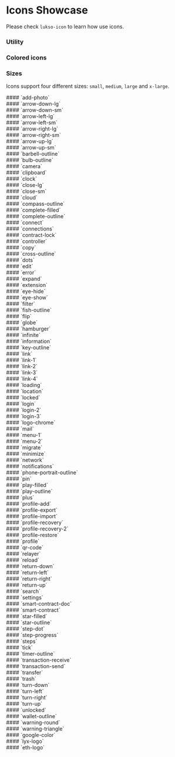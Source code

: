 
<h1>Icons Showcase</h1>

Please check `lukso-icon` to learn how use icons.

<Meta title="Design System/Icons" />

### **Utility**

<div class="pt-4">
  <IconGallery>
    <IconItem name="add-photo">
      <lukso-icon name="add-photo" size="medium"></lukso-icon>
    </IconItem>
    <IconItem name="arrow-down-lg">
      <lukso-icon name="arrow-down-lg" size="medium"></lukso-icon>
    </IconItem>
    <IconItem name="arrow-down-sm">
      <lukso-icon name="arrow-down-sm" size="medium"></lukso-icon>
    </IconItem>
    <IconItem name="arrow-left-lg">
      <lukso-icon name="arrow-left-lg" size="medium"></lukso-icon>
    </IconItem>
    <IconItem name="arrow-left-sm">
      <lukso-icon name="arrow-left-sm" size="medium"></lukso-icon>
    </IconItem>
    <IconItem name="arrow-right-lg">
      <lukso-icon name="arrow-right-lg" size="medium"></lukso-icon>
    </IconItem>
    <IconItem name="arrow-right-sm">
      <lukso-icon name="arrow-right-sm" size="medium"></lukso-icon>
    </IconItem>
    <IconItem name="arrow-up-lg">
      <lukso-icon name="arrow-up-lg" size="medium"></lukso-icon>
    </IconItem>
    <IconItem name="arrow-up-sm">
      <lukso-icon name="arrow-up-sm" size="medium"></lukso-icon>
    </IconItem>
    <IconItem name="barbell-outline">
      <lukso-icon name="barbell-outline" size="medium"></lukso-icon>
    </IconItem>
    <IconItem name="bulb-outline">
      <lukso-icon name="bulb-outline" size="medium"></lukso-icon>
    </IconItem>
    <IconItem name="camera">
      <lukso-icon name="camera" size="medium"></lukso-icon>
    </IconItem>
    <IconItem name="clipboard">
      <lukso-icon name="clipboard" size="medium"></lukso-icon>
    </IconItem>
    <IconItem name="clock">
      <lukso-icon name="clock" size="medium"></lukso-icon>
    </IconItem>
    <IconItem name="complete-outline">
      <lukso-icon name="complete-outline" size="medium"></lukso-icon>
    </IconItem>
    <IconItem name="connect">
      <lukso-icon name="connect" size="medium"></lukso-icon>
    </IconItem>
    <IconItem name="connections">
      <lukso-icon name="connections" size="medium"></lukso-icon>
    </IconItem>
    <IconItem name="contract-lock">
      <lukso-icon name="contract-lock" size="medium"></lukso-icon>
    </IconItem>
    <IconItem name="controller">
      <lukso-icon name="controller" size="medium"></lukso-icon>
    </IconItem>
    <IconItem name="copy">
      <lukso-icon name="copy" size="medium"></lukso-icon>
    </IconItem>
    <IconItem name="cross-outline">
      <lukso-icon name="cross-outline" size="medium"></lukso-icon>
    </IconItem>
    <IconItem name="dots">
      <lukso-icon name="dots" size="medium"></lukso-icon>
    </IconItem>
    <IconItem name="edit">
      <lukso-icon name="edit" size="medium"></lukso-icon>
    </IconItem>
    <IconItem name="error">
      <lukso-icon name="error" size="medium"></lukso-icon>
    </IconItem>
    <IconItem name="expand">
      <lukso-icon name="expand" size="medium"></lukso-icon>
    </IconItem>
    <IconItem name="extension">
      <lukso-icon name="extension" size="medium"></lukso-icon>
    </IconItem>
    <IconItem name="eye-hide">
      <lukso-icon name="eye-hide" size="medium"></lukso-icon>
    </IconItem>
    <IconItem name="eye-show">
      <lukso-icon name="eye-show" size="medium"></lukso-icon>
    </IconItem>
    <IconItem name="filter">
      <lukso-icon name="filter" size="medium"></lukso-icon>
    </IconItem>
    <IconItem name="fish-outline">
      <lukso-icon name="fish-outline" size="medium"></lukso-icon>
    </IconItem>
    <IconItem name="flip">
      <lukso-icon name="flip" size="medium"></lukso-icon>
    </IconItem>
    <IconItem name="globe">
      <lukso-icon name="globe" size="medium"></lukso-icon>
    </IconItem>
    <IconItem name="hamburger">
      <lukso-icon name="hamburger" size="medium"></lukso-icon>
    </IconItem>
    <IconItem name="infinite">
      <lukso-icon name="infinite" size="medium"></lukso-icon>
    </IconItem>
    <IconItem name="information">
      <lukso-icon name="information" size="medium"></lukso-icon>
    </IconItem>
    <IconItem name="key-outline">
      <lukso-icon name="key-outline" size="medium"></lukso-icon>
    </IconItem>
    <IconItem name="link">
      <lukso-icon name="link" size="medium"></lukso-icon>
    </IconItem>
    <IconItem name="link-1">
      <lukso-icon name="link-1" size="medium"></lukso-icon>
    </IconItem>
    <IconItem name="link-2">
      <lukso-icon
        name="link-2"
        size="medium"
        secondary-color="neutral-100"
      ></lukso-icon>
    </IconItem>
    <IconItem name="link-3">
      <lukso-icon name="link-3" size="medium"></lukso-icon>
    </IconItem>
    <IconItem name="link-4">
      <lukso-icon
        name="link-4"
        size="medium"
        secondary-color="neutral-100"
      ></lukso-icon>
    </IconItem>
    <IconItem name="loading">
      <lukso-icon name="loading" size="medium"></lukso-icon>
    </IconItem>
    <IconItem name="location">
      <lukso-icon name="location" size="medium"></lukso-icon>
    </IconItem>
    <IconItem name="locked">
      <lukso-icon name="locked" size="medium"></lukso-icon>
    </IconItem>
    <IconItem name="login">
      <lukso-icon name="login" size="medium"></lukso-icon>
    </IconItem>
    <IconItem name="login-2">
      <lukso-icon name="login-2" size="medium"></lukso-icon>
    </IconItem>
    <IconItem name="login-3">
      <lukso-icon name="login-3" size="medium"></lukso-icon>
    </IconItem>
    <IconItem name="logo-chrome">
      <lukso-icon name="logo-chrome" size="medium"></lukso-icon>
    </IconItem>
    <IconItem name="mail">
      <lukso-icon name="mail" size="medium"></lukso-icon>
    </IconItem>
    <IconItem name="menu-1">
      <lukso-icon name="menu-1" size="medium"></lukso-icon>
    </IconItem>
    <IconItem name="menu-2">
      <lukso-icon name="menu-2" size="medium"></lukso-icon>
    </IconItem>
    <IconItem name="migrate">
      <lukso-icon name="migrate" size="medium"></lukso-icon>
    </IconItem>
    <IconItem name="minimize">
      <lukso-icon name="minimize" size="medium"></lukso-icon>
    </IconItem>
    <IconItem name="network">
      <lukso-icon name="network" size="medium"></lukso-icon>
    </IconItem>
    <IconItem name="notifications">
      <lukso-icon name="notifications" size="medium"></lukso-icon>
    </IconItem>
    <IconItem name="phone-portrait-outline">
      <lukso-icon name="phone-portrait-outline" size="medium"></lukso-icon>
    </IconItem>
    <IconItem name="pin">
      <lukso-icon name="pin" size="medium"></lukso-icon>
    </IconItem>
    <IconItem name="play-filled">
      <lukso-icon name="play-filled" size="medium"></lukso-icon>
    </IconItem>
    <IconItem name="play-outline">
      <lukso-icon name="play-outline" size="medium"></lukso-icon>
    </IconItem>
    <IconItem name="plus">
      <lukso-icon name="plus" size="medium"></lukso-icon>
    </IconItem>
    <IconItem name="profile-add">
      <lukso-icon name="profile-add" size="medium"></lukso-icon>
    </IconItem>
    <IconItem name="profile-export">
      <lukso-icon name="profile-export" size="medium"></lukso-icon>
    </IconItem>
    <IconItem name="profile-import">
      <lukso-icon name="profile-import" size="medium"></lukso-icon>
    </IconItem>
    <IconItem name="profile-recovery">
      <lukso-icon name="profile-recovery" size="medium"></lukso-icon>
    </IconItem>
    <IconItem name="profile-recovery-2">
      <lukso-icon
        name="profile-recovery-2"
        size="medium"
        secondary-color="neutral-100"
      ></lukso-icon>
    </IconItem>
    <IconItem name="profile-restore">
      <lukso-icon name="profile-restore" size="medium"></lukso-icon>
    </IconItem>
    <IconItem name="profile">
      <lukso-icon name="profile" size="medium"></lukso-icon>
    </IconItem>
    <IconItem name="qr-code">
      <lukso-icon
        name="qr-code"
        size="medium"
        secondary-color="neutral-100"
      ></lukso-icon>
    </IconItem>
    <IconItem name="relayer">
      <lukso-icon name="relayer" size="medium"></lukso-icon>
    </IconItem>
    <IconItem name="reload">
      <lukso-icon name="reload" size="medium"></lukso-icon>
    </IconItem>
    <IconItem name="return-down">
      <lukso-icon name="return-down" size="medium"></lukso-icon>
    </IconItem>
    <IconItem name="return-left">
      <lukso-icon name="return-left" size="medium"></lukso-icon>
    </IconItem>
    <IconItem name="return-right">
      <lukso-icon name="return-right" size="medium"></lukso-icon>
    </IconItem>
    <IconItem name="return-up">
      <lukso-icon name="return-up" size="medium"></lukso-icon>
    </IconItem>
    <IconItem name="search">
      <lukso-icon name="search" size="medium"></lukso-icon>
    </IconItem>
    <IconItem name="settings">
      <lukso-icon name="settings" size="medium"></lukso-icon>
    </IconItem>
    <IconItem name="smart-contract-doc">
      <lukso-icon name="smart-contract-doc" size="medium"></lukso-icon>
    </IconItem>
    <IconItem name="smart-contract">
      <lukso-icon name="smart-contract" size="medium"></lukso-icon>
    </IconItem>
    <IconItem name="star-filled">
      <lukso-icon name="star-filled" size="medium"></lukso-icon>
    </IconItem>
    <IconItem name="star-outline">
      <lukso-icon name="star-outline" size="medium"></lukso-icon>
    </IconItem>
    <IconItem name="step-dot">
      <lukso-icon
        name="step-dot"
        size="medium"
        secondary-color="neutral-100"
      ></lukso-icon>
    </IconItem>
    <IconItem name="step-progress">
      <lukso-icon
        name="step-progress"
        size="medium"
        secondary-color="neutral-100"
      ></lukso-icon>
    </IconItem>
    <IconItem name="steps">
      <lukso-icon name="steps" size="medium"></lukso-icon>
    </IconItem>
    <IconItem name="tick">
      <lukso-icon name="tick" size="medium"></lukso-icon>
    </IconItem>
    <IconItem name="timer-outline">
      <lukso-icon name="timer-outline" size="medium"></lukso-icon>
    </IconItem>
    <IconItem name="transaction-receive">
      <lukso-icon name="transaction-receive" size="medium"></lukso-icon>
    </IconItem>
    <IconItem name="transaction-send">
      <lukso-icon name="transaction-send" size="medium"></lukso-icon>
    </IconItem>
    <IconItem name="transfer">
      <lukso-icon name="transfer" size="medium"></lukso-icon>
    </IconItem>
    <IconItem name="trash">
      <lukso-icon name="trash" size="medium"></lukso-icon>
    </IconItem>
    <IconItem name="turn-down">
      <lukso-icon name="turn-down" size="medium"></lukso-icon>
    </IconItem>
    <IconItem name="turn-left">
      <lukso-icon name="turn-left" size="medium"></lukso-icon>
    </IconItem>
    <IconItem name="turn-right">
      <lukso-icon name="turn-right" size="medium"></lukso-icon>
    </IconItem>
    <IconItem name="turn-up">
      <lukso-icon name="turn-up" size="medium"></lukso-icon>
    </IconItem>
    <IconItem name="unlocked">
      <lukso-icon name="unlocked" size="medium"></lukso-icon>
    </IconItem>
    <IconItem name="wallet-outline">
      <lukso-icon name="wallet-outline" size="medium"></lukso-icon>
    </IconItem>
    <IconItem name="warning-round">
      <lukso-icon name="warning-round" size="medium"></lukso-icon>
    </IconItem>
    <IconItem name="warning-triangle">
      <lukso-icon name="warning-triangle" size="medium"></lukso-icon>
    </IconItem>
  </IconGallery>
</div>

### **Colored icons**

<div class="pt-4">
  <IconGallery>
    <IconItem name="google-color">
      <lukso-icon name="google-color" size="medium"></lukso-icon>
    </IconItem>
    <IconItem name="lyx-logo">
      <lukso-icon name="lyx-logo" size="medium"></lukso-icon>
    </IconItem>
    <IconItem name="eth-logo">
      <lukso-icon name="eth-logo" size="medium"></lukso-icon>
    </IconItem>
  </IconGallery>
</div>

### **Sizes**

Icons support four different sizes: `small`, `medium`, `large` and `x-large`.

<div class="p-5 my-6 shadow-neutral-above-shadow rounded sb-unstyled">
  #### `add-photo`
  <div class="flex gap-4 mt-8">
    <lukso-icon name="add-photo" size="small"></lukso-icon>
    <lukso-icon name="add-photo" size="medium"></lukso-icon>
    <lukso-icon name="add-photo" size="large"></lukso-icon>
    <lukso-icon name="add-photo" size="x-large"></lukso-icon>
  </div>
</div>

<div class="p-5 my-6 shadow-neutral-above-shadow rounded sb-unstyled">
  #### `arrow-down-lg`
  <div class="flex gap-4 mt-8">
    <lukso-icon name="arrow-down-lg" size="small"></lukso-icon>
    <lukso-icon name="arrow-down-lg" size="medium"></lukso-icon>
    <lukso-icon name="arrow-down-lg" size="large"></lukso-icon>
    <lukso-icon name="arrow-down-lg" size="x-large"></lukso-icon>
  </div>
</div>

<div class="p-5 my-6 shadow-neutral-above-shadow rounded sb-unstyled">
  #### `arrow-down-sm`
  <div class="flex gap-4 mt-8">
    <lukso-icon name="arrow-down-sm" size="small"></lukso-icon>
    <lukso-icon name="arrow-down-sm" size="medium"></lukso-icon>
    <lukso-icon name="arrow-down-sm" size="large"></lukso-icon>
    <lukso-icon name="arrow-down-sm" size="x-large"></lukso-icon>
  </div>
</div>

<div class="p-5 my-6 shadow-neutral-above-shadow rounded sb-unstyled">
  #### `arrow-left-lg`
  <div class="flex gap-4 mt-8">
    <lukso-icon name="arrow-left-lg" size="small"></lukso-icon>
    <lukso-icon name="arrow-left-lg" size="medium"></lukso-icon>
    <lukso-icon name="arrow-left-lg" size="large"></lukso-icon>
    <lukso-icon name="arrow-left-lg" size="x-large"></lukso-icon>
  </div>
</div>

<div class="p-5 my-6 shadow-neutral-above-shadow rounded sb-unstyled">
  #### `arrow-left-sm`
  <div class="flex gap-4 mt-8">
    <lukso-icon name="arrow-left-sm" size="small"></lukso-icon>
    <lukso-icon name="arrow-left-sm" size="medium"></lukso-icon>
    <lukso-icon name="arrow-left-sm" size="large"></lukso-icon>
    <lukso-icon name="arrow-left-sm" size="x-large"></lukso-icon>
  </div>
</div>

<div class="p-5 my-6 shadow-neutral-above-shadow rounded sb-unstyled">
  #### `arrow-right-lg`
  <div class="flex gap-4 mt-8">
    <lukso-icon name="arrow-right-lg" size="small"></lukso-icon>
    <lukso-icon name="arrow-right-lg" size="medium"></lukso-icon>
    <lukso-icon name="arrow-right-lg" size="large"></lukso-icon>
    <lukso-icon name="arrow-right-lg" size="x-large"></lukso-icon>
  </div>
</div>

<div class="p-5 my-6 shadow-neutral-above-shadow rounded sb-unstyled">
  #### `arrow-right-sm`
  <div class="flex gap-4 mt-8">
    <lukso-icon name="arrow-right-sm" size="small"></lukso-icon>
    <lukso-icon name="arrow-right-sm" size="medium"></lukso-icon>
    <lukso-icon name="arrow-right-sm" size="large"></lukso-icon>
    <lukso-icon name="arrow-right-sm" size="x-large"></lukso-icon>
  </div>
</div>

<div class="p-5 my-6 shadow-neutral-above-shadow rounded sb-unstyled">
  #### `arrow-up-lg`
  <div class="flex gap-4 mt-8">
    <lukso-icon name="arrow-up-lg" size="small"></lukso-icon>
    <lukso-icon name="arrow-up-lg" size="medium"></lukso-icon>
    <lukso-icon name="arrow-up-lg" size="large"></lukso-icon>
    <lukso-icon name="arrow-up-lg" size="x-large"></lukso-icon>
  </div>
</div>

<div class="p-5 my-6 shadow-neutral-above-shadow rounded sb-unstyled">
  #### `arrow-up-sm`
  <div class="flex gap-4 mt-8">
    <lukso-icon name="arrow-up-sm" size="small"></lukso-icon>
    <lukso-icon name="arrow-up-sm" size="medium"></lukso-icon>
    <lukso-icon name="arrow-up-sm" size="large"></lukso-icon>
    <lukso-icon name="arrow-up-sm" size="x-large"></lukso-icon>
  </div>
</div>

<div class="p-5 my-6 shadow-neutral-above-shadow rounded sb-unstyled">
  #### `barbell-outline`
  <div class="flex gap-4 mt-8">
    <lukso-icon name="barbell-outline" size="small"></lukso-icon>
    <lukso-icon name="barbell-outline" size="medium"></lukso-icon>
    <lukso-icon name="barbell-outline" size="large"></lukso-icon>
    <lukso-icon name="barbell-outline" size="x-large"></lukso-icon>
  </div>
</div>

<div class="p-5 my-6 shadow-neutral-above-shadow rounded sb-unstyled">
  #### `bulb-outline`
  <div class="flex gap-4 mt-8">
    <lukso-icon name="bulb-outline" size="small"></lukso-icon>
    <lukso-icon name="bulb-outline" size="medium"></lukso-icon>
    <lukso-icon name="bulb-outline" size="large"></lukso-icon>
    <lukso-icon name="bulb-outline" size="x-large"></lukso-icon>
  </div>
</div>

<div class="p-5 my-6 shadow-neutral-above-shadow rounded sb-unstyled">
  #### `camera`
  <div class="flex gap-4 mt-8">
    <lukso-icon name="camera" size="small"></lukso-icon>
    <lukso-icon name="camera" size="medium"></lukso-icon>
    <lukso-icon name="camera" size="large"></lukso-icon>
    <lukso-icon name="camera" size="x-large"></lukso-icon>
  </div>
</div>

<div class="p-5 my-6 shadow-neutral-above-shadow rounded sb-unstyled">
  #### `clipboard`
  <div class="flex gap-4 mt-8">
    <lukso-icon name="clipboard" size="small"></lukso-icon>
    <lukso-icon name="clipboard" size="medium"></lukso-icon>
    <lukso-icon name="clipboard" size="large"></lukso-icon>
    <lukso-icon name="clipboard" size="x-large"></lukso-icon>
  </div>
</div>

<div class="p-5 my-6 shadow-neutral-above-shadow rounded sb-unstyled">
  #### `clock`
  <div class="flex gap-4 mt-8">
    <lukso-icon name="clock" size="small"></lukso-icon>
    <lukso-icon name="clock" size="medium"></lukso-icon>
    <lukso-icon name="clock" size="large"></lukso-icon>
    <lukso-icon name="clock" size="x-large"></lukso-icon>
  </div>
</div>

<div class="p-5 my-6 shadow-neutral-above-shadow rounded sb-unstyled">
  #### `close-lg`
  <div class="flex gap-4 mt-8">
    <lukso-icon name="close-lg" size="small"></lukso-icon>
    <lukso-icon name="close-lg" size="medium"></lukso-icon>
    <lukso-icon name="close-lg" size="large"></lukso-icon>
    <lukso-icon name="close-lg" size="x-large"></lukso-icon>
  </div>
</div>

<div class="p-5 my-6 shadow-neutral-above-shadow rounded sb-unstyled">
  #### `close-sm`
  <div class="flex gap-4 mt-8">
    <lukso-icon name="close-sm" size="small"></lukso-icon>
    <lukso-icon name="close-sm" size="medium"></lukso-icon>
    <lukso-icon name="close-sm" size="large"></lukso-icon>
    <lukso-icon name="close-sm" size="x-large"></lukso-icon>
  </div>
</div>

<div class="p-5 my-6 shadow-neutral-above-shadow rounded sb-unstyled">
  #### `cloud`
  <div class="flex gap-4 mt-8">
    <lukso-icon name="cloud" size="small"></lukso-icon>
    <lukso-icon name="cloud" size="medium"></lukso-icon>
    <lukso-icon name="cloud" size="large"></lukso-icon>
    <lukso-icon name="cloud" size="x-large"></lukso-icon>
  </div>
</div>

<div class="p-5 my-6 shadow-neutral-above-shadow rounded sb-unstyled">
  #### `compass-outline`
  <div class="flex gap-4 mt-8">
    <lukso-icon name="compass-outline" size="small"></lukso-icon>
    <lukso-icon name="compass-outline" size="medium"></lukso-icon>
    <lukso-icon name="compass-outline" size="large"></lukso-icon>
    <lukso-icon name="compass-outline" size="x-large"></lukso-icon>
  </div>
</div>

<div class="p-5 my-6 shadow-neutral-above-shadow rounded sb-unstyled">
  #### `complete-filled`
  <div class="flex gap-4 mt-8">
    <lukso-icon
      name="complete-filled"
      size="small"
      secondary-color="neutral-100"
    ></lukso-icon>
    <lukso-icon
      name="complete-filled"
      size="medium"
      secondary-color="neutral-100"
    ></lukso-icon>
    <lukso-icon
      name="complete-filled"
      size="large"
      secondary-color="neutral-100"
    ></lukso-icon>
    <lukso-icon
      name="complete-filled"
      size="x-large"
      secondary-color="neutral-100"
    ></lukso-icon>
  </div>
</div>

<div class="p-5 my-6 shadow-neutral-above-shadow rounded sb-unstyled">
  #### `complete-outline`
  <div class="flex gap-4 mt-8">
    <lukso-icon name="complete-outline" size="small"></lukso-icon>
    <lukso-icon name="complete-outline" size="medium"></lukso-icon>
    <lukso-icon name="complete-outline" size="large"></lukso-icon>
    <lukso-icon name="complete-outline" size="x-large"></lukso-icon>
  </div>
</div>

<div class="p-5 my-6 shadow-neutral-above-shadow rounded sb-unstyled">
  #### `connect`
  <div class="flex gap-4 mt-8">
    <lukso-icon name="connect" size="small"></lukso-icon>
    <lukso-icon name="connect" size="medium"></lukso-icon>
    <lukso-icon name="connect" size="large"></lukso-icon>
    <lukso-icon name="connect" size="x-large"></lukso-icon>
  </div>
</div>

<div class="p-5 my-6 shadow-neutral-above-shadow rounded sb-unstyled">
  #### `connections`
  <div class="flex gap-4 mt-8">
    <lukso-icon name="connections" size="small"></lukso-icon>
    <lukso-icon name="connections" size="medium"></lukso-icon>
    <lukso-icon name="connections" size="large"></lukso-icon>
    <lukso-icon name="connections" size="x-large"></lukso-icon>
  </div>
</div>

<div class="p-5 my-6 shadow-neutral-above-shadow rounded sb-unstyled">
  #### `contract-lock`
  <div class="flex gap-4 mt-8">
    <lukso-icon name="contract-lock" size="small"></lukso-icon>
    <lukso-icon name="contract-lock" size="medium"></lukso-icon>
    <lukso-icon name="contract-lock" size="large"></lukso-icon>
    <lukso-icon name="contract-lock" size="x-large"></lukso-icon>
  </div>
</div>

<div class="p-5 my-6 shadow-neutral-above-shadow rounded sb-unstyled">
  #### `controller`
  <div class="flex gap-4 mt-8">
    <lukso-icon name="controller" size="small"></lukso-icon>
    <lukso-icon name="controller" size="medium"></lukso-icon>
    <lukso-icon name="controller" size="large"></lukso-icon>
    <lukso-icon name="controller" size="x-large"></lukso-icon>
  </div>
</div>

<div class="p-5 my-6 shadow-neutral-above-shadow rounded sb-unstyled">
  #### `copy`
  <div class="flex gap-4 mt-8">
    <lukso-icon name="copy" size="small"></lukso-icon>
    <lukso-icon name="copy" size="medium"></lukso-icon>
    <lukso-icon name="copy" size="large"></lukso-icon>
    <lukso-icon name="copy" size="x-large"></lukso-icon>
  </div>
</div>

<div class="p-5 my-6 shadow-neutral-above-shadow rounded sb-unstyled">
  #### `cross-outline`
  <div class="flex gap-4 mt-8">
    <lukso-icon name="cross-outline" size="small"></lukso-icon>
    <lukso-icon name="cross-outline" size="medium"></lukso-icon>
    <lukso-icon name="cross-outline" size="large"></lukso-icon>
    <lukso-icon name="cross-outline" size="x-large"></lukso-icon>
  </div>
</div>

<div class="p-5 my-6 shadow-neutral-above-shadow rounded sb-unstyled">
  #### `dots`
  <div class="flex gap-4 mt-8">
    <lukso-icon name="dots" size="small"></lukso-icon>
    <lukso-icon name="dots" size="medium"></lukso-icon>
    <lukso-icon name="dots" size="large"></lukso-icon>
    <lukso-icon name="dots" size="x-large"></lukso-icon>
  </div>
</div>

<div class="p-5 my-6 shadow-neutral-above-shadow rounded sb-unstyled">
  #### `edit`
  <div class="flex gap-4 mt-8">
    <lukso-icon name="edit" size="small"></lukso-icon>
    <lukso-icon name="edit" size="medium"></lukso-icon>
    <lukso-icon name="edit" size="large"></lukso-icon>
    <lukso-icon name="edit" size="x-large"></lukso-icon>
  </div>
</div>

<div class="p-5 my-6 shadow-neutral-above-shadow rounded sb-unstyled">
  #### `error`
  <div class="flex gap-4 mt-8">
    <lukso-icon name="error" size="small"></lukso-icon>
    <lukso-icon name="error" size="medium"></lukso-icon>
    <lukso-icon name="error" size="large"></lukso-icon>
    <lukso-icon name="error" size="x-large"></lukso-icon>
  </div>
</div>

<div class="p-5 my-6 shadow-neutral-above-shadow rounded sb-unstyled">
  #### `expand`
  <div class="flex gap-4 mt-8">
    <lukso-icon name="expand" size="small"></lukso-icon>
    <lukso-icon name="expand" size="medium"></lukso-icon>
    <lukso-icon name="expand" size="large"></lukso-icon>
    <lukso-icon name="expand" size="x-large"></lukso-icon>
  </div>
</div>

<div class="p-5 my-6 shadow-neutral-above-shadow rounded sb-unstyled">
  #### `extension`
  <div class="flex gap-4 mt-8">
    <lukso-icon name="extension" size="small"></lukso-icon>
    <lukso-icon name="extension" size="medium"></lukso-icon>
    <lukso-icon name="extension" size="large"></lukso-icon>
    <lukso-icon name="extension" size="x-large"></lukso-icon>
  </div>
</div>

<div class="p-5 my-6 shadow-neutral-above-shadow rounded sb-unstyled">
  #### `eye-hide`
  <div class="flex gap-4 mt-8">
    <lukso-icon name="eye-hide" size="small"></lukso-icon>
    <lukso-icon name="eye-hide" size="medium"></lukso-icon>
    <lukso-icon name="eye-hide" size="large"></lukso-icon>
    <lukso-icon name="eye-hide" size="x-large"></lukso-icon>
  </div>
</div>

<div class="p-5 my-6 shadow-neutral-above-shadow rounded sb-unstyled">
  #### `eye-show`
  <div class="flex gap-4 mt-8">
    <lukso-icon name="eye-show" size="small"></lukso-icon>
    <lukso-icon name="eye-show" size="medium"></lukso-icon>
    <lukso-icon name="eye-show" size="large"></lukso-icon>
    <lukso-icon name="eye-show" size="x-large"></lukso-icon>
  </div>
</div>

<div class="p-5 my-6 shadow-neutral-above-shadow rounded sb-unstyled">
  #### `filter`
  <div class="flex gap-4 mt-8">
    <lukso-icon name="filter" size="small"></lukso-icon>
    <lukso-icon name="filter" size="medium"></lukso-icon>
    <lukso-icon name="filter" size="large"></lukso-icon>
    <lukso-icon name="filter" size="x-large"></lukso-icon>
  </div>
</div>

<div class="p-5 my-6 shadow-neutral-above-shadow rounded sb-unstyled">
  #### `fish-outline`
  <div class="flex gap-4 mt-8">
    <lukso-icon name="fish-outline" size="small"></lukso-icon>
    <lukso-icon name="fish-outline" size="medium"></lukso-icon>
    <lukso-icon name="fish-outline" size="large"></lukso-icon>
    <lukso-icon name="fish-outline" size="x-large"></lukso-icon>
  </div>
</div>

<div class="p-5 my-6 shadow-neutral-above-shadow rounded sb-unstyled">
  #### `flip`
  <div class="flex gap-4 mt-8">
    <lukso-icon name="flip" size="small"></lukso-icon>
    <lukso-icon name="flip" size="medium"></lukso-icon>
    <lukso-icon name="flip" size="large"></lukso-icon>
    <lukso-icon name="flip" size="x-large"></lukso-icon>
  </div>
</div>

<div class="p-5 my-6 shadow-neutral-above-shadow rounded sb-unstyled">
  #### `globe`
  <div class="flex gap-4 mt-8">
    <lukso-icon name="globe" size="small"></lukso-icon>
    <lukso-icon name="globe" size="medium"></lukso-icon>
    <lukso-icon name="globe" size="large"></lukso-icon>
    <lukso-icon name="globe" size="x-large"></lukso-icon>
  </div>
</div>

<div class="p-5 my-6 shadow-neutral-above-shadow rounded sb-unstyled">
  #### `hamburger`
  <div class="flex gap-4 mt-8">
    <lukso-icon name="hamburger" size="small"></lukso-icon>
    <lukso-icon name="hamburger" size="medium"></lukso-icon>
    <lukso-icon name="hamburger" size="large"></lukso-icon>
    <lukso-icon name="hamburger" size="x-large"></lukso-icon>
  </div>
</div>

<div class="p-5 my-6 shadow-neutral-above-shadow rounded sb-unstyled">
  #### `infinite`
  <div class="flex gap-4 mt-8">
    <lukso-icon name="infinite" size="small"></lukso-icon>
    <lukso-icon name="infinite" size="medium"></lukso-icon>
    <lukso-icon name="infinite" size="large"></lukso-icon>
    <lukso-icon name="infinite" size="x-large"></lukso-icon>
  </div>
</div>

<div class="p-5 my-6 shadow-neutral-above-shadow rounded sb-unstyled">
  #### `information`
  <div class="flex gap-4 mt-8">
    <lukso-icon name="information" size="small"></lukso-icon>
    <lukso-icon name="information" size="medium"></lukso-icon>
    <lukso-icon name="information" size="large"></lukso-icon>
    <lukso-icon name="information" size="x-large"></lukso-icon>
  </div>
</div>

<div class="p-5 my-6 shadow-neutral-above-shadow rounded sb-unstyled">
  #### `key-outline`
  <div class="flex gap-4 mt-8">
    <lukso-icon name="key-outline" size="small"></lukso-icon>
    <lukso-icon name="key-outline" size="medium"></lukso-icon>
    <lukso-icon name="key-outline" size="large"></lukso-icon>
    <lukso-icon name="key-outline" size="x-large"></lukso-icon>
  </div>
</div>

<div class="p-5 my-6 shadow-neutral-above-shadow rounded sb-unstyled">
  #### `link`
  <div class="flex gap-4 mt-8">
    <lukso-icon name="link" size="small"></lukso-icon>
    <lukso-icon name="link" size="medium"></lukso-icon>
    <lukso-icon name="link" size="large"></lukso-icon>
    <lukso-icon name="link" size="x-large"></lukso-icon>
  </div>
</div>

<div class="p-5 my-6 shadow-neutral-above-shadow rounded sb-unstyled">
  #### `link-1`
  <div class="flex gap-4 mt-8">
    <lukso-icon name="link-1" size="small"></lukso-icon>
    <lukso-icon name="link-1" size="medium"></lukso-icon>
    <lukso-icon name="link-1" size="large"></lukso-icon>
    <lukso-icon name="link-1" size="x-large"></lukso-icon>
  </div>
</div>

<div class="p-5 my-6 shadow-neutral-above-shadow rounded sb-unstyled">
  #### `link-2`
  <div class="flex gap-4 mt-8">
    <lukso-icon
      name="link-2"
      size="small"
      secondary-color="neutral-100"
    ></lukso-icon>
    <lukso-icon
      name="link-2"
      size="medium"
      secondary-color="neutral-100"
    ></lukso-icon>
    <lukso-icon
      name="link-2"
      size="large"
      secondary-color="neutral-100"
    ></lukso-icon>
    <lukso-icon
      name="link-2"
      size="x-large"
      secondary-color="neutral-100"
    ></lukso-icon>
  </div>
</div>

<div class="p-5 my-6 shadow-neutral-above-shadow rounded sb-unstyled">
  #### `link-3`
  <div class="flex gap-4 mt-8">
    <lukso-icon name="link-3" size="small"></lukso-icon>
    <lukso-icon name="link-3" size="medium"></lukso-icon>
    <lukso-icon name="link-3" size="large"></lukso-icon>
    <lukso-icon name="link-3" size="x-large"></lukso-icon>
  </div>
</div>

<div class="p-5 my-6 shadow-neutral-above-shadow rounded sb-unstyled">
  #### `link-4`
  <div class="flex gap-4 mt-8">
    <lukso-icon
      name="link-4"
      size="small"
      secondary-color="neutral-100"
    ></lukso-icon>
    <lukso-icon
      name="link-4"
      size="medium"
      secondary-color="neutral-100"
    ></lukso-icon>
    <lukso-icon
      name="link-4"
      size="large"
      secondary-color="neutral-100"
    ></lukso-icon>
    <lukso-icon
      name="link-4"
      size="x-large"
      secondary-color="neutral-100"
    ></lukso-icon>
  </div>
</div>

<div class="p-5 my-6 shadow-neutral-above-shadow rounded sb-unstyled">
  #### `loading`
  <div class="flex gap-4 mt-8">
    <lukso-icon name="loading" size="small"></lukso-icon>
    <lukso-icon name="loading" size="medium"></lukso-icon>
    <lukso-icon name="loading" size="large"></lukso-icon>
    <lukso-icon name="loading" size="x-large"></lukso-icon>
  </div>
</div>

<div class="p-5 my-6 shadow-neutral-above-shadow rounded sb-unstyled">
  #### `location`
  <div class="flex gap-4 mt-8">
    <lukso-icon name="location" size="small"></lukso-icon>
    <lukso-icon name="location" size="medium"></lukso-icon>
    <lukso-icon name="location" size="large"></lukso-icon>
    <lukso-icon name="location" size="x-large"></lukso-icon>
  </div>
</div>

<div class="p-5 my-6 shadow-neutral-above-shadow rounded sb-unstyled">
  #### `locked`
  <div class="flex gap-4 mt-8">
    <lukso-icon name="locked" size="small"></lukso-icon>
    <lukso-icon name="locked" size="medium"></lukso-icon>
    <lukso-icon name="locked" size="large"></lukso-icon>
    <lukso-icon name="locked" size="x-large"></lukso-icon>
  </div>
</div>

<div class="p-5 my-6 shadow-neutral-above-shadow rounded sb-unstyled">
  #### `login`
  <div class="flex gap-4 mt-8">
    <lukso-icon name="login" size="small"></lukso-icon>
    <lukso-icon name="login" size="medium"></lukso-icon>
    <lukso-icon name="login" size="large"></lukso-icon>
    <lukso-icon name="login" size="x-large"></lukso-icon>
  </div>
</div>

<div class="p-5 my-6 shadow-neutral-above-shadow rounded sb-unstyled">
  #### `login-2`
  <div class="flex gap-4 mt-8">
    <lukso-icon name="login-2" size="small"></lukso-icon>
    <lukso-icon name="login-2" size="medium"></lukso-icon>
    <lukso-icon name="login-2" size="large"></lukso-icon>
    <lukso-icon name="login-2" size="x-large"></lukso-icon>
  </div>
</div>

<div class="p-5 my-6 shadow-neutral-above-shadow rounded sb-unstyled">
  #### `login-3`
  <div class="flex gap-4 mt-8">
    <lukso-icon name="login-3" size="small"></lukso-icon>
    <lukso-icon name="login-3" size="medium"></lukso-icon>
    <lukso-icon name="login-3" size="large"></lukso-icon>
    <lukso-icon name="login-3" size="x-large"></lukso-icon>
  </div>
</div>

<div class="p-5 my-6 shadow-neutral-above-shadow rounded sb-unstyled">
  #### `logo-chrome`
  <div class="flex gap-4 mt-8">
    <lukso-icon name="logo-chrome" size="small"></lukso-icon>
    <lukso-icon name="logo-chrome" size="medium"></lukso-icon>
    <lukso-icon name="logo-chrome" size="large"></lukso-icon>
    <lukso-icon name="logo-chrome" size="x-large"></lukso-icon>
  </div>
</div>

<div class="p-5 my-6 shadow-neutral-above-shadow rounded sb-unstyled">
  #### `mail`
  <div class="flex gap-4 mt-8">
    <lukso-icon name="mail" size="small"></lukso-icon>
    <lukso-icon name="mail" size="medium"></lukso-icon>
    <lukso-icon name="mail" size="large"></lukso-icon>
    <lukso-icon name="mail" size="x-large"></lukso-icon>
  </div>
</div>

<div class="p-5 my-6 shadow-neutral-above-shadow rounded sb-unstyled">
  #### `menu-1`
  <div class="flex gap-4 mt-8">
    <lukso-icon name="menu-1" size="small"></lukso-icon>
    <lukso-icon name="menu-1" size="medium"></lukso-icon>
    <lukso-icon name="menu-1" size="large"></lukso-icon>
    <lukso-icon name="menu-1" size="x-large"></lukso-icon>
  </div>
</div>

<div class="p-5 my-6 shadow-neutral-above-shadow rounded sb-unstyled">
  #### `menu-2`
  <div class="flex gap-4 mt-8">
    <lukso-icon name="menu-2" size="small"></lukso-icon>
    <lukso-icon name="menu-2" size="medium"></lukso-icon>
    <lukso-icon name="menu-2" size="large"></lukso-icon>
    <lukso-icon name="menu-2" size="x-large"></lukso-icon>
  </div>
</div>

<div class="p-5 my-6 shadow-neutral-above-shadow rounded sb-unstyled">
  #### `migrate`
  <div class="flex gap-4 mt-8">
    <lukso-icon name="migrate" size="small"></lukso-icon>
    <lukso-icon name="migrate" size="medium"></lukso-icon>
    <lukso-icon name="migrate" size="large"></lukso-icon>
    <lukso-icon name="migrate" size="x-large"></lukso-icon>
  </div>
</div>

<div class="p-5 my-6 shadow-neutral-above-shadow rounded sb-unstyled">
  #### `minimize`
  <div class="flex gap-4 mt-8">
    <lukso-icon name="minimize" size="small"></lukso-icon>
    <lukso-icon name="minimize" size="medium"></lukso-icon>
    <lukso-icon name="minimize" size="large"></lukso-icon>
    <lukso-icon name="minimize" size="x-large"></lukso-icon>
  </div>
</div>

<div class="p-5 my-6 shadow-neutral-above-shadow rounded sb-unstyled">
  #### `network`
  <div class="flex gap-4 mt-8">
    <lukso-icon name="network" size="small"></lukso-icon>
    <lukso-icon name="network" size="medium"></lukso-icon>
    <lukso-icon name="network" size="large"></lukso-icon>
    <lukso-icon name="network" size="x-large"></lukso-icon>
  </div>
</div>

<div class="p-5 my-6 shadow-neutral-above-shadow rounded sb-unstyled">
  #### `notifications`
  <div class="flex gap-4 mt-8">
    <lukso-icon name="notifications" size="small"></lukso-icon>
    <lukso-icon name="notifications" size="medium"></lukso-icon>
    <lukso-icon name="notifications" size="large"></lukso-icon>
    <lukso-icon name="notifications" size="x-large"></lukso-icon>
  </div>
</div>

<div class="p-5 my-6 shadow-neutral-above-shadow rounded sb-unstyled">
  #### `phone-portrait-outline`
  <div class="flex gap-4 mt-8">
    <lukso-icon name="phone-portrait-outline" size="small"></lukso-icon>
    <lukso-icon name="phone-portrait-outline" size="medium"></lukso-icon>
    <lukso-icon name="phone-portrait-outline" size="large"></lukso-icon>
    <lukso-icon name="phone-portrait-outline" size="x-large"></lukso-icon>
  </div>
</div>

<div class="p-5 my-6 shadow-neutral-above-shadow rounded sb-unstyled">
  #### `pin`
  <div class="flex gap-4 mt-8">
    <lukso-icon name="pin" size="small"></lukso-icon>
    <lukso-icon name="pin" size="medium"></lukso-icon>
    <lukso-icon name="pin" size="large"></lukso-icon>
    <lukso-icon name="pin" size="x-large"></lukso-icon>
  </div>
</div>

<div class="p-5 my-6 shadow-neutral-above-shadow rounded sb-unstyled">
  #### `play-filled`
  <div class="flex gap-4 mt-8">
    <lukso-icon name="play-filled" size="small"></lukso-icon>
    <lukso-icon name="play-filled" size="medium"></lukso-icon>
    <lukso-icon name="play-filled" size="large"></lukso-icon>
    <lukso-icon name="play-filled" size="x-large"></lukso-icon>
  </div>
</div>

<div class="p-5 my-6 shadow-neutral-above-shadow rounded sb-unstyled">
  #### `play-outline`
  <div class="flex gap-4 mt-8">
    <lukso-icon name="play-outline" size="small"></lukso-icon>
    <lukso-icon name="play-outline" size="medium"></lukso-icon>
    <lukso-icon name="play-outline" size="large"></lukso-icon>
    <lukso-icon name="play-outline" size="x-large"></lukso-icon>
  </div>
</div>

<div class="p-5 my-6 shadow-neutral-above-shadow rounded sb-unstyled">
  #### `plus`
  <div class="flex gap-4 mt-8">
    <lukso-icon name="plus" size="small"></lukso-icon>
    <lukso-icon name="plus" size="medium"></lukso-icon>
    <lukso-icon name="plus" size="large"></lukso-icon>
    <lukso-icon name="plus" size="x-large"></lukso-icon>
  </div>
</div>

<div class="p-5 my-6 shadow-neutral-above-shadow rounded sb-unstyled">
  #### `profile-add`
  <div class="flex gap-4 mt-8">
    <lukso-icon name="profile-add" size="small"></lukso-icon>
    <lukso-icon name="profile-add" size="medium"></lukso-icon>
    <lukso-icon name="profile-add" size="large"></lukso-icon>
    <lukso-icon name="profile-add" size="x-large"></lukso-icon>
  </div>
</div>

<div class="p-5 my-6 shadow-neutral-above-shadow rounded sb-unstyled">
  #### `profile-export`
  <div class="flex gap-4 mt-8">
    <lukso-icon name="profile-export" size="small"></lukso-icon>
    <lukso-icon name="profile-export" size="medium"></lukso-icon>
    <lukso-icon name="profile-export" size="large"></lukso-icon>
    <lukso-icon name="profile-export" size="x-large"></lukso-icon>
  </div>
</div>

<div class="p-5 my-6 shadow-neutral-above-shadow rounded sb-unstyled">
  #### `profile-import`
  <div class="flex gap-4 mt-8">
    <lukso-icon name="profile-import" size="small"></lukso-icon>
    <lukso-icon name="profile-import" size="medium"></lukso-icon>
    <lukso-icon name="profile-import" size="large"></lukso-icon>
    <lukso-icon name="profile-import" size="x-large"></lukso-icon>
  </div>
</div>

<div class="p-5 my-6 shadow-neutral-above-shadow rounded sb-unstyled">
  #### `profile-recovery`
  <div class="flex gap-4 mt-8">
    <lukso-icon name="profile-recovery" size="small"></lukso-icon>
    <lukso-icon name="profile-recovery" size="medium"></lukso-icon>
    <lukso-icon name="profile-recovery" size="large"></lukso-icon>
    <lukso-icon name="profile-recovery" size="x-large"></lukso-icon>
  </div>
</div>

<div class="p-5 my-6 shadow-neutral-above-shadow rounded sb-unstyled">
  #### `profile-recovery-2`
  <div class="flex gap-4 mt-8">
    <lukso-icon
      name="profile-recovery-2"
      size="small"
      secondary-color="neutral-100"
    ></lukso-icon>
    <lukso-icon
      name="profile-recovery-2"
      size="medium"
      secondary-color="neutral-100"
    ></lukso-icon>
    <lukso-icon
      name="profile-recovery-2"
      size="large"
      secondary-color="neutral-100"
    ></lukso-icon>
    <lukso-icon
      name="profile-recovery-2"
      size="x-large"
      secondary-color="neutral-100"
    ></lukso-icon>
  </div>
</div>

<div class="p-5 my-6 shadow-neutral-above-shadow rounded sb-unstyled">
  #### `profile-restore`
  <div class="flex gap-4 mt-8">
    <lukso-icon name="profile-restore" size="small"></lukso-icon>
    <lukso-icon name="profile-restore" size="medium"></lukso-icon>
    <lukso-icon name="profile-restore" size="large"></lukso-icon>
    <lukso-icon name="profile-restore" size="x-large"></lukso-icon>
  </div>
</div>

<div class="p-5 my-6 shadow-neutral-above-shadow rounded sb-unstyled">
  #### `profile`
  <div class="flex gap-4 mt-8">
    <lukso-icon name="profile" size="small"></lukso-icon>
    <lukso-icon name="profile" size="medium"></lukso-icon>
    <lukso-icon name="profile" size="large"></lukso-icon>
    <lukso-icon name="profile" size="x-large"></lukso-icon>
  </div>
</div>

<div class="p-5 my-6 shadow-neutral-above-shadow rounded sb-unstyled">
  #### `qr-code`
  <div class="flex gap-4 mt-8">
    <lukso-icon
      name="qr-code"
      size="small"
      secondary-color="neutral-100"
    ></lukso-icon>
    <lukso-icon
      name="qr-code"
      size="medium"
      secondary-color="neutral-100"
    ></lukso-icon>
    <lukso-icon
      name="qr-code"
      size="large"
      secondary-color="neutral-100"
    ></lukso-icon>
    <lukso-icon
      name="qr-code"
      size="x-large"
      secondary-color="neutral-100"
    ></lukso-icon>
  </div>
</div>

<div class="p-5 my-6 shadow-neutral-above-shadow rounded sb-unstyled">
  #### `relayer`
  <div class="flex gap-4 mt-8">
    <lukso-icon name="relayer" size="small"></lukso-icon>
    <lukso-icon name="relayer" size="medium"></lukso-icon>
    <lukso-icon name="relayer" size="large"></lukso-icon>
    <lukso-icon name="relayer" size="x-large"></lukso-icon>
  </div>
</div>

<div class="p-5 my-6 shadow-neutral-above-shadow rounded sb-unstyled">
  #### `reload`
  <div class="flex gap-4 mt-8">
    <lukso-icon name="reload" size="small"></lukso-icon>
    <lukso-icon name="reload" size="medium"></lukso-icon>
    <lukso-icon name="reload" size="large"></lukso-icon>
    <lukso-icon name="reload" size="x-large"></lukso-icon>
  </div>
</div>

<div class="p-5 my-6 shadow-neutral-above-shadow rounded sb-unstyled">
  #### `return-down`
  <div class="flex gap-4 mt-8">
    <lukso-icon name="return-down" size="small"></lukso-icon>
    <lukso-icon name="return-down" size="medium"></lukso-icon>
    <lukso-icon name="return-down" size="large"></lukso-icon>
    <lukso-icon name="return-down" size="x-large"></lukso-icon>
  </div>
</div>

<div class="p-5 my-6 shadow-neutral-above-shadow rounded sb-unstyled">
  #### `return-left`
  <div class="flex gap-4 mt-8">
    <lukso-icon name="return-left" size="small"></lukso-icon>
    <lukso-icon name="return-left" size="medium"></lukso-icon>
    <lukso-icon name="return-left" size="large"></lukso-icon>
    <lukso-icon name="return-left" size="x-large"></lukso-icon>
  </div>
</div>

<div class="p-5 my-6 shadow-neutral-above-shadow rounded sb-unstyled">
  #### `return-right`
  <div class="flex gap-4 mt-8">
    <lukso-icon name="return-right" size="small"></lukso-icon>
    <lukso-icon name="return-right" size="medium"></lukso-icon>
    <lukso-icon name="return-right" size="large"></lukso-icon>
    <lukso-icon name="return-right" size="x-large"></lukso-icon>
  </div>
</div>

<div class="p-5 my-6 shadow-neutral-above-shadow rounded sb-unstyled">
  #### `return-up`
  <div class="flex gap-4 mt-8">
    <lukso-icon name="return-up" size="small"></lukso-icon>
    <lukso-icon name="return-up" size="medium"></lukso-icon>
    <lukso-icon name="return-up" size="large"></lukso-icon>
    <lukso-icon name="return-up" size="x-large"></lukso-icon>
  </div>
</div>

<div class="p-5 my-6 shadow-neutral-above-shadow rounded sb-unstyled">
  #### `search`
  <div class="flex gap-4 mt-8">
    <lukso-icon name="search" size="small"></lukso-icon>
    <lukso-icon name="search" size="medium"></lukso-icon>
    <lukso-icon name="search" size="large"></lukso-icon>
    <lukso-icon name="search" size="x-large"></lukso-icon>
  </div>
</div>

<div class="p-5 my-6 shadow-neutral-above-shadow rounded sb-unstyled">
  #### `settings`
  <div class="flex gap-4 mt-8">
    <lukso-icon name="settings" size="small"></lukso-icon>
    <lukso-icon name="settings" size="medium"></lukso-icon>
    <lukso-icon name="settings" size="large"></lukso-icon>
    <lukso-icon name="settings" size="x-large"></lukso-icon>
  </div>
</div>

<div class="p-5 my-6 shadow-neutral-above-shadow rounded sb-unstyled">
  #### `smart-contract-doc`
  <div class="flex gap-4 mt-8">
    <lukso-icon name="smart-contract-doc" size="small"></lukso-icon>
    <lukso-icon name="smart-contract-doc" size="medium"></lukso-icon>
    <lukso-icon name="smart-contract-doc" size="large"></lukso-icon>
    <lukso-icon name="smart-contract-doc" size="x-large"></lukso-icon>
  </div>
</div>

<div class="p-5 my-6 shadow-neutral-above-shadow rounded sb-unstyled">
  #### `smart-contract`
  <div class="flex gap-4 mt-8">
    <lukso-icon name="smart-contract" size="small"></lukso-icon>
    <lukso-icon name="smart-contract" size="medium"></lukso-icon>
    <lukso-icon name="smart-contract" size="large"></lukso-icon>
    <lukso-icon name="smart-contract" size="x-large"></lukso-icon>
  </div>
</div>

<div class="p-5 my-6 shadow-neutral-above-shadow rounded sb-unstyled">
  #### `star-filled`
  <div class="flex gap-4 mt-8">
    <lukso-icon name="star-filled" size="small"></lukso-icon>
    <lukso-icon name="star-filled" size="medium"></lukso-icon>
    <lukso-icon name="star-filled" size="large"></lukso-icon>
    <lukso-icon name="star-filled" size="x-large"></lukso-icon>
  </div>
</div>

<div class="p-5 my-6 shadow-neutral-above-shadow rounded sb-unstyled">
  #### `star-outline`
  <div class="flex gap-4 mt-8">
    <lukso-icon name="star-outline" size="small"></lukso-icon>
    <lukso-icon name="star-outline" size="medium"></lukso-icon>
    <lukso-icon name="star-outline" size="large"></lukso-icon>
    <lukso-icon name="star-outline" size="x-large"></lukso-icon>
  </div>
</div>

<div class="p-5 my-6 shadow-neutral-above-shadow rounded sb-unstyled">
  #### `step-dot`
  <div class="flex gap-4 mt-8">
    <lukso-icon
      name="step-dot"
      size="small"
      secondary-color="neutral-100"
    ></lukso-icon>
    <lukso-icon
      name="step-dot"
      size="medium"
      secondary-color="neutral-100"
    ></lukso-icon>
    <lukso-icon
      name="step-dot"
      size="large"
      secondary-color="neutral-100"
    ></lukso-icon>
    <lukso-icon
      name="step-dot"
      size="x-large"
      secondary-color="neutral-100"
    ></lukso-icon>
  </div>
</div>

<div class="p-5 my-6 shadow-neutral-above-shadow rounded sb-unstyled">
  #### `step-progress`
  <div class="flex gap-4 mt-8">
    <lukso-icon
      name="step-progress"
      size="small"
      secondary-color="neutral-100"
    ></lukso-icon>
    <lukso-icon
      name="step-progress"
      size="medium"
      secondary-color="neutral-100"
    ></lukso-icon>
    <lukso-icon
      name="step-progress"
      size="large"
      secondary-color="neutral-100"
    ></lukso-icon>
    <lukso-icon
      name="step-progress"
      size="x-large"
      secondary-color="neutral-100"
    ></lukso-icon>
  </div>
</div>

<div class="p-5 my-6 shadow-neutral-above-shadow rounded sb-unstyled">
  #### `steps`
  <div class="flex gap-4 mt-8">
    <lukso-icon name="steps" size="small"></lukso-icon>
    <lukso-icon name="steps" size="medium"></lukso-icon>
    <lukso-icon name="steps" size="large"></lukso-icon>
    <lukso-icon name="steps" size="x-large"></lukso-icon>
  </div>
</div>

<div class="p-5 my-6 shadow-neutral-above-shadow rounded sb-unstyled">
  #### `tick`
  <div class="flex gap-4 mt-8">
    <lukso-icon name="tick" size="small"></lukso-icon>
    <lukso-icon name="tick" size="medium"></lukso-icon>
    <lukso-icon name="tick" size="large"></lukso-icon>
    <lukso-icon name="tick" size="x-large"></lukso-icon>
  </div>
</div>

<div class="p-5 my-6 shadow-neutral-above-shadow rounded sb-unstyled">
  #### `timer-outline`
  <div class="flex gap-4 mt-8">
    <lukso-icon name="timer-outline" size="small"></lukso-icon>
    <lukso-icon name="timer-outline" size="medium"></lukso-icon>
    <lukso-icon name="timer-outline" size="large"></lukso-icon>
    <lukso-icon name="timer-outline" size="x-large"></lukso-icon>
  </div>
</div>

<div class="p-5 my-6 shadow-neutral-above-shadow rounded sb-unstyled">
  #### `transaction-receive`
  <div class="flex gap-4 mt-8">
    <lukso-icon name="transaction-receive" size="small"></lukso-icon>
    <lukso-icon name="transaction-receive" size="medium"></lukso-icon>
    <lukso-icon name="transaction-receive" size="large"></lukso-icon>
    <lukso-icon name="transaction-receive" size="x-large"></lukso-icon>
  </div>
</div>

<div class="p-5 my-6 shadow-neutral-above-shadow rounded sb-unstyled">
  #### `transaction-send`
  <div class="flex gap-4 mt-8">
    <lukso-icon name="transaction-send" size="small"></lukso-icon>
    <lukso-icon name="transaction-send" size="medium"></lukso-icon>
    <lukso-icon name="transaction-send" size="large"></lukso-icon>
    <lukso-icon name="transaction-send" size="x-large"></lukso-icon>
  </div>
</div>

<div class="p-5 my-6 shadow-neutral-above-shadow rounded sb-unstyled">
  #### `transfer`
  <div class="flex gap-4 mt-8">
    <lukso-icon name="transfer" size="small"></lukso-icon>
    <lukso-icon name="transfer" size="medium"></lukso-icon>
    <lukso-icon name="transfer" size="large"></lukso-icon>
    <lukso-icon name="transfer" size="x-large"></lukso-icon>
  </div>
</div>

<div class="p-5 my-6 shadow-neutral-above-shadow rounded sb-unstyled">
  #### `trash`
  <div class="flex gap-4 mt-8">
    <lukso-icon name="trash" size="small"></lukso-icon>
    <lukso-icon name="trash" size="medium"></lukso-icon>
    <lukso-icon name="trash" size="large"></lukso-icon>
    <lukso-icon name="trash" size="x-large"></lukso-icon>
  </div>
</div>

<div class="p-5 my-6 shadow-neutral-above-shadow rounded sb-unstyled">
  #### `turn-down`
  <div class="flex gap-4 mt-8">
    <lukso-icon name="turn-down" size="small"></lukso-icon>
    <lukso-icon name="turn-down" size="medium"></lukso-icon>
    <lukso-icon name="turn-down" size="large"></lukso-icon>
    <lukso-icon name="turn-down" size="x-large"></lukso-icon>
  </div>
</div>

<div class="p-5 my-6 shadow-neutral-above-shadow rounded sb-unstyled">
  #### `turn-left`
  <div class="flex gap-4 mt-8">
    <lukso-icon name="turn-left" size="small"></lukso-icon>
    <lukso-icon name="turn-left" size="medium"></lukso-icon>
    <lukso-icon name="turn-left" size="large"></lukso-icon>
    <lukso-icon name="turn-left" size="x-large"></lukso-icon>
  </div>
</div>

<div class="p-5 my-6 shadow-neutral-above-shadow rounded sb-unstyled">
  #### `turn-right`
  <div class="flex gap-4 mt-8">
    <lukso-icon name="turn-right" size="small"></lukso-icon>
    <lukso-icon name="turn-right" size="medium"></lukso-icon>
    <lukso-icon name="turn-right" size="large"></lukso-icon>
    <lukso-icon name="turn-right" size="x-large"></lukso-icon>
  </div>
</div>

<div class="p-5 my-6 shadow-neutral-above-shadow rounded sb-unstyled">
  #### `turn-up`
  <div class="flex gap-4 mt-8">
    <lukso-icon name="turn-up" size="small"></lukso-icon>
    <lukso-icon name="turn-up" size="medium"></lukso-icon>
    <lukso-icon name="turn-up" size="large"></lukso-icon>
    <lukso-icon name="turn-up" size="x-large"></lukso-icon>
  </div>
</div>

<div class="p-5 my-6 shadow-neutral-above-shadow rounded sb-unstyled">
  #### `unlocked`
  <div class="flex gap-4 mt-8">
    <lukso-icon name="unlocked" size="small"></lukso-icon>
    <lukso-icon name="unlocked" size="medium"></lukso-icon>
    <lukso-icon name="unlocked" size="large"></lukso-icon>
    <lukso-icon name="unlocked" size="x-large"></lukso-icon>
  </div>
</div>

<div class="p-5 my-6 shadow-neutral-above-shadow rounded sb-unstyled">
  #### `wallet-outline`
  <div class="flex gap-4 mt-8">
    <lukso-icon name="wallet-outline" size="small"></lukso-icon>
    <lukso-icon name="wallet-outline" size="medium"></lukso-icon>
    <lukso-icon name="wallet-outline" size="large"></lukso-icon>
    <lukso-icon name="wallet-outline" size="x-large"></lukso-icon>
  </div>
</div>

<div class="p-5 my-6 shadow-neutral-above-shadow rounded sb-unstyled">
  #### `warning-round`
  <div class="flex gap-4 mt-8">
    <lukso-icon name="warning-round" size="small"></lukso-icon>
    <lukso-icon name="warning-round" size="medium"></lukso-icon>
    <lukso-icon name="warning-round" size="large"></lukso-icon>
    <lukso-icon name="warning-round" size="x-large"></lukso-icon>
  </div>
</div>

<div class="p-5 my-6 shadow-neutral-above-shadow rounded sb-unstyled">
  #### `warning-triangle`
  <div class="flex gap-4 mt-8">
    <lukso-icon name="warning-triangle" size="small"></lukso-icon>
    <lukso-icon name="warning-triangle" size="medium"></lukso-icon>
    <lukso-icon name="warning-triangle" size="large"></lukso-icon>
    <lukso-icon name="warning-triangle" size="x-large"></lukso-icon>
  </div>
</div>

<div class="p-5 my-6 shadow-neutral-above-shadow rounded sb-unstyled">
  #### `google-color`
  <div class="flex gap-4 mt-8">
    <lukso-icon name="google-color" size="small"></lukso-icon>
    <lukso-icon name="google-color" size="medium"></lukso-icon>
    <lukso-icon name="google-color" size="large"></lukso-icon>
    <lukso-icon name="google-color" size="x-large"></lukso-icon>
  </div>
</div>

<div class="p-5 my-6 shadow-neutral-above-shadow rounded sb-unstyled">
  #### `lyx-logo`
  <div class="flex gap-4 mt-8">
    <lukso-icon name="lyx-logo" size="small"></lukso-icon>
    <lukso-icon name="lyx-logo" size="medium"></lukso-icon>
    <lukso-icon name="lyx-logo" size="large"></lukso-icon>
    <lukso-icon name="lyx-logo" size="x-large"></lukso-icon>
  </div>
</div>

<div class="p-5 my-6 shadow-neutral-above-shadow rounded sb-unstyled">
  #### `eth-logo`
  <div class="flex gap-4 mt-8">
    <lukso-icon name="eth-logo" size="small"></lukso-icon>
    <lukso-icon name="eth-logo" size="medium"></lukso-icon>
    <lukso-icon name="eth-logo" size="large"></lukso-icon>
    <lukso-icon name="eth-logo" size="x-large"></lukso-icon>
  </div>
</div>
